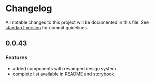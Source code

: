 
<Meta title="Introduction/Changelog" />

# Changelog

All notable changes to this project will be documented in this file. See [standard-version](https://github.com/conventional-changelog/standard-version) for commit guidelines.

## 0.0.43

### Features

- added components with revamped design system
- complete list available in README and storybook